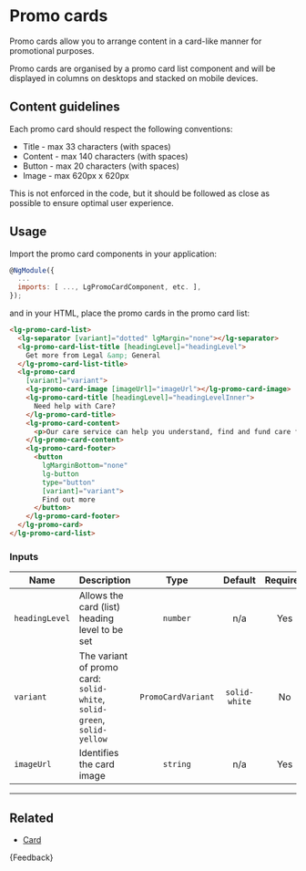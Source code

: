 
<Meta title="Components/Promo cards/Guide" />

# Promo cards

<p class="standfirst">Promo cards allow you to arrange content in a card-like manner for promotional purposes.</p>

Promo cards are organised by a promo card list component and will be displayed in columns on desktops and stacked on mobile devices.

## Content guidelines

Each promo card should respect the following conventions:

* Title - max 33 characters (with spaces)
* Content - max 140 characters (with spaces)
* Button - max 20 characters (with spaces)
* Image - max 620px x 620px

This is not enforced in the code, but it should be followed as close as possible to ensure optimal user experience.

## Usage

Import the promo card components in your application:

```js
@NgModule({
  ...
  imports: [ ..., LgPromoCardComponent, etc. ],
});
```

and in your HTML, place the promo cards in the promo card list:

```html
<lg-promo-card-list>
  <lg-separator [variant]="dotted" lgMargin="none"></lg-separator>
  <lg-promo-card-list-title [headingLevel]="headingLevel">
    Get more from Legal &amp; General
  </lg-promo-card-list-title>
  <lg-promo-card
    [variant]="variant">
    <lg-promo-card-image [imageUrl]="imageUrl"></lg-promo-card-image>
    <lg-promo-card-title [headingLevel]="headingLevelInner">
      Need help with Care?
    </lg-promo-card-title>
    <lg-promo-card-content>
      <p>Our care service can help you understand, find and fund care for you or a loved one.</p>
    </lg-promo-card-content>
    <lg-promo-card-footer>
      <button
        lgMarginBottom="none"
        lg-button
        type="button"
        [variant]="variant">
        Find out more
      </button>
    </lg-promo-card-footer>
  </lg-promo-card>
</lg-promo-card-list>
```

### Inputs

| Name           | Description                                                             |        Type        |    Default    | Required |
|----------------|-------------------------------------------------------------------------|:------------------:|:-------------:|:--------:|
| `headingLevel` | Allows the card (list) heading level to be set                          |      `number`      |      n/a      |   Yes    |
| `variant`      | The variant of promo card: `solid-white`, `solid-green`, `solid-yellow` | `PromoCardVariant` | `solid-white` |    No    |
| `imageUrl`     | Identifies the card image                                               |      `string`      |      n/a      |   Yes    |

***

## Related

* [Card](./?path=/docs/components-card-guide--docs)

<Markdown>
  {Feedback}
</Markdown>
